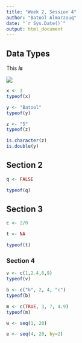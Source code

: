```yaml
---
title: "Week 2, Session 4"
author: "Batool Almarzouq"
date: "`r Sys.Date()`"
output: html_document
---
```


## Data Types

This ***is***

![](images/Screenshot%202022-07-06%20at%2008.30.27.png)

```r
x <- 3
typeof(x)

```

```r
y <- "Batool"
typeof(y)

z <- "5"
typeof(z)

```

```r
is.character(z)
is.double(y)

```


## Section 2

```r

q <- FALSE

typeof(q)

```

## Section 3

```r

c <- 2/0

t <- NA

typeof(t)

```

### Section 4

```r

v <- c(1,2.4,6,9)
typeof(v)

b <- c("b", 2, 4, "c")
typeof(b)

m <- c(TRUE, 3, 7, 4.9)
typeof(m)

w <- seq(1, 20)

```


```r

e <- seq(4, 20, by=2)

```

